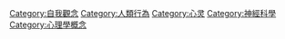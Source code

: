 {{cat more}}
{{Commonscat|Personality}}

[[Category:自我觀念|Category:自我觀念]]
[[Category:人類行為|Category:人類行為]]
[[Category:心灵|Category:心灵]]
[[Category:神經科學|Category:神經科學]]
[[Category:心理學概念|Category:心理學概念]]